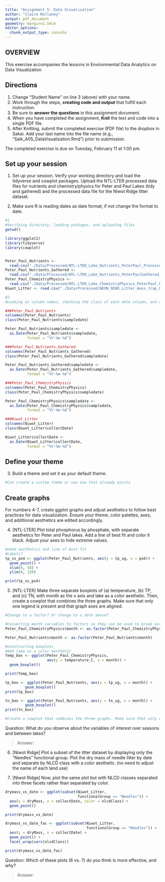 ```yaml
---
title: "Assignment 5: Data Visualization"
author: "Claire Mullaney"
output: pdf_document
geometry: margin=2.54cm
editor_options: 
  chunk_output_type: console
---
```


## OVERVIEW

This exercise accompanies the lessons in Environmental Data Analytics on Data Visualization 

## Directions
1. Change "Student Name" on line 3 (above) with your name.
3. Work through the steps, **creating code and output** that fulfill each instruction.
4. Be sure to **answer the questions** in this assignment document.
6. When you have completed the assignment, **Knit** the text and code into a single PDF file.
8. After Knitting, submit the completed exercise (PDF file) to the dropbox in Sakai. Add your last name into the file name (e.g., "Salk_A05_DataVisualization.Rmd") prior to submission.

The completed exercise is due on Tuesday, February 11 at 1:00 pm.



## Set up your session 
1. Set up your session. Verify your working directory and load the tidyverse and cowplot packages. Upload the NTL-LTER processed data files for nutrients and chemistry/physics for Peter and Paul Lakes (tidy and gathered) and the processed data file for the Niwot Ridge litter dataset. 

2. Make sure R is reading dates as date format; if not change the format to date.

```r
#1
#Verifying directory, loading packages, and uploading files
getwd()

library(ggplot2)
library(tidyverse)
library(cowplot)


Peter_Paul_Nutrients <- 
  read.csv("./Data/Processed/NTL-LTER_Lake_Nutrients_PeterPaul_Processed.csv")
Peter_Paul_Nutrients_Gathered <- 
  read.csv("./Data/Processed/NTL-LTER_Lake_Nutrients_PeterPaulGathered_Processed.csv")
Peter_Paul_ChemistryPhysics <-
  read.csv("./Data/Processed/NTL-LTER_Lake_ChemistryPhysics_PeterPaul_Processed.csv") ### not
Niwot_Litter <- read.csv("./Data/Processed/NEON_NIWO_Litter_mass_trap_Processed.csv")

#2
#Looking at column names, checking the class of each date column, and converting those date columns to dates

###Peter_Paul_Nutrients
colnames(Peter_Paul_Nutrients)
class(Peter_Paul_Nutrients$sampledate)

Peter_Paul_Nutrients$sampledate <- 
  as.Date(Peter_Paul_Nutrients$sampledate, 
          format = "%Y-%m-%d")

###Peter_Paul_Nutrients_Gathered
colnames(Peter_Paul_Nutrients_Gathered)
class(Peter_Paul_Nutrients_Gathered$sampledate)

Peter_Paul_Nutrients_Gathered$sampledate <- 
  as.Date(Peter_Paul_Nutrients_Gathered$sampledate, 
          format = "%Y-%m-%d")

###Peter_Paul_ChemistryPhysics
colnames(Peter_Paul_ChemistryPhysics)
class(Peter_Paul_ChemistryPhysics$sampledate)

Peter_Paul_ChemistryPhysics$sampledate <- 
  as.Date(Peter_Paul_ChemistryPhysics$sampledate, 
          format = "%Y-%m-%d")

###Niwot_Litter
colnames(Niwot_Litter)
class(Niwot_Litter$collectDate)

Niwot_Litter$collectDate <- 
  as.Date(Niwot_Litter$collectDate, 
          format = "%Y-%m-%d")


```
## Define your theme
3. Build a theme and set it as your default theme.

```r

#Can create a custom theme or use one that already exists
```

## Create graphs
For numbers 4-7, create ggplot graphs and adjust aesthetics to follow best practices for data visualization. Ensure your theme, color palettes, axes, and additional aesthetics are edited accordingly.

4. [NTL-LTER] Plot total phosphorus by phosphate, with separate aesthetics for Peter and Paul lakes. Add a line of best fit and color it black. Adjust your axes to hide extreme values.

```r
#need aesthetics and line of best fit
#Labels?
tp_vs_po4 <- ggplot(Peter_Paul_Nutrients, aes(y = tp_ug, x = po4)) +
  geom_point() +
  xlim(0, 50) +
  ylim(0, 150)

print(tp_vs_po4)


```


5. [NTL-LTER] Make three separate boxplots of (a) temperature, (b) TP, and (c) TN, with month as the x axis and lake as a color aesthetic. Then, create a cowplot that combines the three graphs. Make sure that only one legend is present and that graph axes are aligned.

```r
#Change to a factor? Or change to a date above?

#Converting month variables to factors so they can be used to break out the data in each boxplot
Peter_Paul_ChemistryPhysics$month <- as.factor(Peter_Paul_ChemistryPhysics$month)

Peter_Paul_Nutrients$month <- as.factor(Peter_Paul_Nutrients$month)

#Constructing boxplots
#Add lake as a color aesthetic
Temp_box <- ggplot(Peter_Paul_ChemistryPhysics, 
                   aes(y = temperature_C, x = month)) +
  geom_boxplot()

print(Temp_box)

tp_box <- ggplot(Peter_Paul_Nutrients, aes(y = tp_ug, x = month)) +
         geom_boxplot()
print(tp_box)

tn_box <- ggplot(Peter_Paul_Nutrients, aes(y = tn_ug, x = month)) +
         geom_boxplot()
print(tn_box)

#Create a cowplot that combines the three graphs. Make sure that only one legend is present and that graph axes are aligned.

```

Question: What do you observe about the variables of interest over seasons and between lakes? 

> Answer: 

6. [Niwot Ridge] Plot a subset of the litter dataset by displaying only the "Needles" functional group. Plot the dry mass of needle litter by date and separate by NLCD class with a color aesthetic. (no need to adjust the name of each land use)

7. [Niwot Ridge] Now, plot the same plot but with NLCD classes separated into three facets rather than separated by color. 

```r
drymass_vs_date <- ggplot(subset(Niwot_Litter, 
                                 functionalGroup == "Needles")) +
  aes(y = dryMass, x = collectDate, color = nlcdClass) +
  geom_point()

print(drymass_vs_date)

drymass_vs_date_fac <- ggplot(subset(Niwot_Litter, 
                                     functionalGroup == "Needles")) +
  aes(y = dryMass, x = collectDate) +
  geom_point() +
  facet_wrap(vars(nlcdClass))

print(drymass_vs_date_fac)
```

Question: Which of these plots (6 vs. 7) do you think is more effective, and why? 

> Answer: 